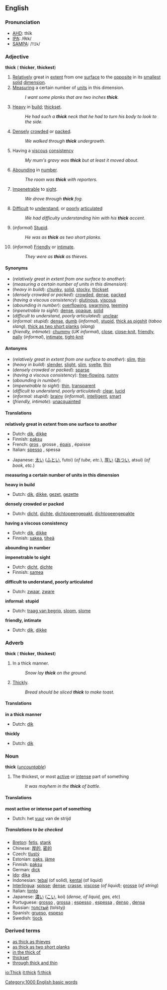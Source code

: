 ==English==
===Pronunciation===
*[[AHD]]: thĭk
*[[IPA]]: /θɪk/
*[[SAMPA]]: /<tt>TIk</tt>/

===Adjective===
'''thick''' ({{compar}} '''thicker''', {{superl}} '''thickest''')

#[[Relatively]] great in [[extent]] from one [[surface]] to the [[opposite]] in its [[small]]est [[solid]] [[dimension]].
#[[measure|Measuring]] a certain number of [[unit]]s in this dimension.
#:''I want some planks that are two inches '''thick'''.''
#[[Heavy]] in [[build]]; [[thickset]].
#:''He had such a '''thick''' neck that he had to turn his body to look to the side.''
#[[Densely]] [[crowded]] or [[packed]].
#:''We walked through '''thick''' undergrowth.''
#Having a [[viscous]] [[consistency]]
#:''My mum's gravy was '''thick''' but at least it moved about.''
#[[Abounding]] in [[number]].
#:''The room was '''thick''' with reporters.''
#[[Impenetrable]] to [[sight]].
#:''We drove through '''thick''' fog.''
#[[Difficult]] to [[understand]], or [[poorly]] [[articulated]]
#:''We had difficulty understanding him with his '''thick''' accent.''
#(''informal'') [[Stupid]].
#:''He was as '''thick''' as two short planks.''
#(''informal'') [[Friendly]] or [[intimate]].
#:''They were as '''thick''' as thieves.''

====Synonyms====
*(''relatively great in extent from one surface to another''):
*(''measuring a certain number of units in this dimension''):
*(''heavy in build''): [[chunky]], [[solid]], [[stocky]], [[thickset]]
*(''densely crowded or packed''): [[crowded]], [[dense]], [[packed]]
*(''having a viscous consistency''): [[glutinous]], [[viscous]]
*(''abounding in number''): [[overflow]]ing, [[swarm]]ing, [[teem]]ing
*(''inpenetrable to sight''): [[dense]], [[opaque]], [[solid]]
*(''difficult to understand, poorly articulated''): [[unclear]]
*(''informal: stupid''): [[dense]], [[dumb]] (''informal''), [[stupid]], [[thick as pigshit]] (''taboo slang''), [[thick as two short planks]] (''slang'')
*(''friendly, intimate''): [[chummy]] (''UK informal''), [[close]], [[close-knit]], [[friendly]], [[pally]] (''informal''), [[intimate]], [[tight-knit]]

====Antonyms====
*(''relatively great in extent from one surface to another''): [[slim]], [[thin]]
*(''heavy in build''): [[slender]], [[slight]], [[slim]], [[svelte]], [[thin]]
*(''densely crowded or packed''): [[sparse]]
*(''having a viscous consistency''): [[free-flowing]], [[runny]]
*(''abounding in number''):
*(''impenetrable to sight''): [[thin]], [[transparent]]
*(''difficult to understand, poorly articulated''): [[clear]], [[lucid]]
*(''informal: stupid''): [[brainy]] (''informal''), [[intelligent]], [[smart]]
*(''friendly, intimate''): [[unacquainted]]

====Translations====

'''relatively great in extent from one surface to another'''
{{top}}
*Dutch: [[dik]], [[dikke]]
*Finnish: [[paksu]]
*French: [[gros]] {{m}}, grosse {{f}}, [[épais]] {{m}}, épaisse {{f}}
*Italian: [[spesso]] {{m}}, spessa {{f}}
{{mid}}
*Japanese: [[太い]] ([[ふとい]], futoi) (''of tube, etc.''), [[厚い]] ([[あつい]], atsui) (''of book, etc.'')
{{bottom}}

'''measuring a certain number of units in this dimension'''
{{top}}
{{mid}}
{{bottom}}

'''heavy in build'''
{{top}}
*Dutch: [[dik]], [[dikke]], [[gezet]], [[gezette]]
{{mid}}
{{bottom}}

'''densely crowded or packed'''
{{top}}
*Dutch: [[dicht]], [[dichte]], [[dichtopeengepakt]], [[dichtopeengepakte]]
{{mid}}
{{bottom}}

'''having a viscous consistency'''
{{top}}
*Dutch: [[dik]], [[dikke]]
*Finnish: [[sakea]], [[tiheä]]
{{mid}}
{{bottom}}

'''abounding in number'''
{{top}}
{{mid}}
{{bottom}}

'''impenetrable to sight'''
{{top}}
*Dutch: [[dicht]], [[dichte]]
*Finnish: [[samea]]
{{mid}}
{{bottom}}

'''difficult to understand, poorly articulated'''
{{top}}
*Dutch: [[zwaar]], [[zware]]
{{mid}}
{{bottom}}

'''informal: stupid'''
{{top}}
*Dutch: [[traag van begrip]], [[sloom]], [[slome]]
{{mid}}
{{bottom}}

'''friendly, intimate'''
{{top}}
*Dutch: [[dik]], [[dikke]]
{{mid}}
{{bottom}}

===Adverb===
'''thick''' ({{compar}} '''thicker''', {{superl}} '''thickest''')

#In a thick manner.
#:''Snow lay '''thick''' on the ground.''
#[[Thickly]].
#:''Bread should be sliced '''thick''' to make toast.''

====Translations====

'''in a thick manner'''
{{top}}
*Dutch: [[dik]]
{{mid}}
{{bottom}}

'''thickly'''
{{top}}
*Dutch: [[dik]]
{{mid}}
{{bottom}}

===Noun===
'''thick''' (''[[uncountable]]'')

#The thickest, or most [[active]] or [[intense]] part of something
#:''It was mayhem in the '''thick''' of battle.''

====Translations====

'''most active or intense part of something'''
{{top}}
*Dutch: het [[vuur]] van de strijd
{{mid}}
{{bottom}}

=====Translations to be checked=====
<!--Remove this section once all of the translations below have been moved into the tables above.-->
{{checktrans}}

*[[Breton]]: [[fetis]], [[stank#Breton|stank]]
*Chinese: [[厚的]], [[密的]]
*Czech: [[tlustý]]
*Estonian: [[paks]], [[jäme]]
*Finnish: [[paksu]]
*German: [[dick#German|dick]]
*[[Ido]]: [[dika]]
*Indonesian: [[tebal]] (of solid), [[kental]] (of liquid)
*[[Interlingua]]: [[spisse]]; [[dense#Interlingua|dense]]; [[crasse#Interlingua|crasse]], [[viscose#Interlingua|viscose]] (''of liquid''); [[grosse]] (''of string'')
*Italian: [[tonto]]
*Japanese: [[濃い]] ([[こい]], koi) (''dense, of liquid, gas, etc'')
*Portuguese: [[grosso]] {{m}}, [[grossa]] {{f}}; [[espesso]] {{m}}, [[espessa]] {{f}}, [[denso]] {{m}}, [[densa]] {{f}}
*Russian: [[толстый]] (tolstyj)
*Spanish: [[grueso]], [[espeso]]
*Swedish: [[tjock]]

===Derived terms===
*[[as thick as thieves]]
*[[as thick as two short planks]]
*[[in the thick of]]
*[[thickset]]
*[[through thick and thin]]

[[Category:1000 English basic words]]

[[io:Thick]]
[[it:thick]]
[[fi:thick]]